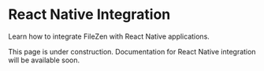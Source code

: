 # React Native Integration

Learn how to integrate FileZen with React Native applications.

This page is under construction. Documentation for React Native integration will be available soon. 